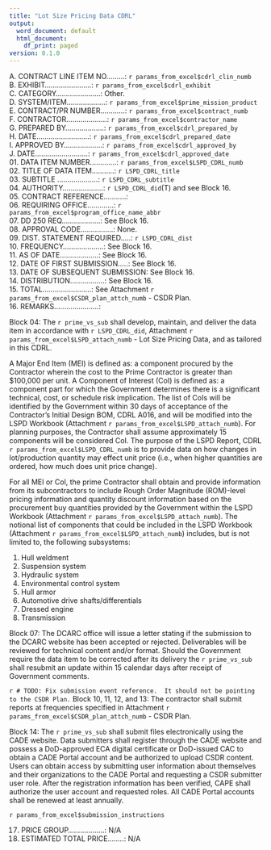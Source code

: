 ```yaml
---
title: "Lot Size Pricing Data CDRL"
output:
  word_document: default
  html_document:
    df_print: paged
version: 0.1.0
---
```


A. CONTRACT LINE ITEM NO.........: `r params_from_excel$cdrl_clin_numb`  
B. EXHIBIT.......................: `r params_from_excel$cdrl_exhibit`  
C. CATEGORY......................: Other.  
D. SYSTEM/ITEM...................: `r params_from_excel$prime_mission_product`  
E. CONTRACT/PR NUMBER............: `r params_from_excel$contract_numb`  
F. CONTRACTOR....................: `r params_from_excel$contractor_name`  
G. PREPARED BY...................: `r params_from_excel$cdrl_prepared_by`  
H. DATE..........................: `r params_from_excel$cdrl_prepared_date`  
I. APPROVED BY...................: `r params_from_excel$cdrl_approved_by`  
J. DATE..........................: `r params_from_excel$cdrl_approved_date`  
01. DATA ITEM NUMBER.............: `r params_from_excel$LSPD_CDRL_numb`  
02. TITLE OF DATA ITEM...........: `r LSPD_CDRL_title`  
03. SUBTITLE ....................: `r LSPD_CDRL_subtitle`  
04. AUTHORITY....................: `r LSPD_CDRL_did`(T) and see Block 16.  
05. CONTRACT REFERENCE...........:  
06. REQUIRING OFFICE.............: `r params_from_excel$program_office_name_abbr`  
07. DD 250 REQ...................: See Block 16.  
08. APPROVAL CODE................: None.  
09. DIST. STATEMENT REQUIRED.....: `r LSPD_CDRL_dist`  
10. FREQUENCY....................: See Block 16.  
11. AS OF DATE...................: See Block 16.  
12. DATE OF FIRST SUBMISSION.....: See Block 16.  
13. DATE OF SUBSEQUENT SUBMISSION: See Block 16.  
14. DISTRIBUTION.................: See Block 16.  
15. TOTAL........................: See Attachment `r params_from_excel$CSDR_plan_attch_numb` - CSDR Plan.  
16. REMARKS......................:  

Block 04: The `r prime_vs_sub` shall develop, maintain, and deliver the data item in accordance with `r LSPD_CDRL_did`, Attachment `r params_from_excel$LSPD_attach_numb` - Lot Size Pricing Data, and as tailored in this CDRL.  

A Major End Item (MEI) is defined as: a component procured by the Contractor wherein the cost to the Prime Contractor is greater than \$100,000 per unit. A Component of Interest (CoI) is defined as: a component part for which the Government determines there is a significant technical, cost, or schedule risk implication. The list of CoIs will be identified by the Government within 30 days of acceptance of the Contractor’s Initial Design BOM, CDRL A016, and will be modified into the LSPD Workbook (Attachment `r params_from_excel$LSPD_attach_numb`). For planning purposes, the Contractor shall assume approximately 15 components will be considered CoI.  The purpose of the LSPD Report, CDRL `r params_from_excel$LSPD_CDRL_numb` is to provide data on how changes in lot/production quantity may effect unit price (i.e., when higher quantities are ordered, how much does unit price change).

For all MEI or Col, the prime Contractor shall obtain and provide information from its subcontractors to include Rough Order Magnitude (ROM)-level pricing information and quantity discount information based on the procurement buy quantities provided by the Government within the LSPD Workbook (Attachment `r params_from_excel$LSPD_attach_numb`). The notional list of components that could be included in the LSPD Workbook (Attachment `r params_from_excel$LSPD_attach_numb`) includes, but is not limited to, the following subsystems:

1. Hull weldment
2. Suspension system
3. Hydraulic system
4. Environmental control system
5. Hull armor
6. Automotive drive shafts/differentials
7. Dressed engine
8. Transmission  

Block 07: The DCARC office will issue a letter stating if the submission to the DCARC website has been accepted or rejected. Deliverables will be reviewed for technical content and/or format. Should the Government require the data item to be corrected after its delivery the `r prime_vs_sub` shall resubmit an update within 15 calendar days after receipt of Government comments.  

`r # TODO: Fix submission event reference.  It should not be pointing to the CSDR Plan.`
Block 10, 11, 12, and 13: The contractor shall submit reports at frequencies specified in Attachment `r params_from_excel$CSDR_plan_attch_numb` - CSDR Plan.  

Block 14: The `r prime_vs_sub` shall submit files electronically using the CADE website. Data submitters shall register through the CADE website and possess a DoD-approved ECA digital certificate or DoD-issued CAC to obtain a CADE Portal account and be authorized to upload CSDR content. Users can obtain access by submitting user information about themselves and their organizations to the CADE Portal and requesting a CSDR submitter user role. After the registration information has been verified, CAPE shall authorize the user account and requested roles. All CADE Portal accounts shall be renewed at least annually.  

`r params_from_excel$submission_instructions`  

17. PRICE GROUP..................: N/A
18. ESTIMATED TOTAL PRICE........: N/A
